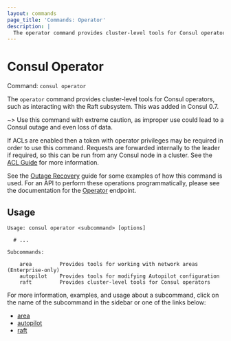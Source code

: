 ```yaml
---
layout: commands
page_title: 'Commands: Operator'
description: |
  The operator command provides cluster-level tools for Consul operators.
---
```


# Consul Operator

Command: `consul operator`

The `operator` command provides cluster-level tools for Consul operators, such
as interacting with the Raft subsystem. This was added in Consul 0.7.

~> Use this command with extreme caution, as improper use could lead to a Consul
outage and even loss of data.

If ACLs are enabled then a token with operator privileges may be required in
order to use this command. Requests are forwarded internally to the leader
if required, so this can be run from any Consul node in a cluster. See the
[ACL Guide](https://learn.hashicorp.com/tutorials/consul/access-control-setup-production) for more information.

See the [Outage Recovery](https://learn.hashicorp.com/tutorials/consul/recovery-outage) guide for some examples of how
this command is used. For an API to perform these operations programmatically,
please see the documentation for the [Operator](/api-docs/operator)
endpoint.

## Usage

```text
Usage: consul operator <subcommand> [options]

  # ...

Subcommands:

    area         Provides tools for working with network areas (Enterprise-only)
    autopilot    Provides tools for modifying Autopilot configuration
    raft         Provides cluster-level tools for Consul operators
```

For more information, examples, and usage about a subcommand, click on the name
of the subcommand in the sidebar or one of the links below:

- [area](/commands/operator/area) <EnterpriseAlert inline />
- [autopilot](/commands/operator/autopilot)
- [raft](/commands/operator/raft)

